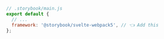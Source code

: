 ```js
// .storybook/main.js
export default {
  // ...
  framework: '@storybook/svelte-webpack5', // 👈 Add this
};
```
